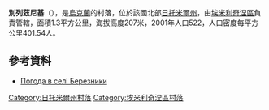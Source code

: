 {{coord|50|51|58|N|27|29|3|E|scale:30000|display=title}}

'''別列茲尼基'''（{{lang-uk|Березники}}），是[[烏克蘭|烏克蘭]]的村落，位於該國北部[[日托米爾州|日托米爾州]]，由[[埃米利奇涅區|埃米利奇涅區]]負責管轄，面積1.3平方公里，海拔高度207米，2001年人口522，人口密度每平方公里401.54人。

==參考資料==
* [http://weather.in.ua/ua/zhitomirskaja/1004 Погода в селі Березники]{{Wayback|url=http://weather.in.ua/ua/zhitomirskaja/1004 |date=20111219162109 }}

{{DEFAULTSORT:Березники}}
[[Category:日托米爾州村落|Category:日托米爾州村落]]
[[Category:埃米利奇涅區村落|Category:埃米利奇涅區村落]]


{{Zhytomyr-geo-stub}}
